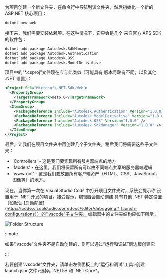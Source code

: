 为项目创建一个新文件夹，在命令行中导航到该文件夹，然后初始化一个新的
ASP.NET 核心项目：

```bash
dotnet new web
```

接下来，我们需要安装依赖项。在这种情况下，它只会是几个
来自官方 APS SDK 的软件包：

```bash
dotnet add package Autodesk.SdkManager
dotnet add package Autodesk.Authentication
dotnet add package Autodesk.OSS
dotnet add package Autodesk.ModelDerivative
```

项目中的“*.csproj”文件现在应与此类似（可能具有
版本号略有不同，以及其他 .NET 设置）：

```xml
<Project Sdk="Microsoft.NET.Sdk.Web">
  <PropertyGroup>
    <TargetFramework>net6.0</TargetFramework>
  </PropertyGroup>
  <ItemGroup>
    <PackageReference Include="Autodesk.Authentication" Version="1.0.0" />
    <PackageReference Include="Autodesk.ModelDerivative" Version="1.0.0" />
    <PackageReference Include="Autodesk.OSS" Version="1.0.0" />
    <PackageReference Include="Autodesk.SdkManager" Version="1.0.0" />
  </ItemGroup>
</Project>
```

最后，让我们在项目文件夹中再创建几个子文件夹，稍后我们将需要这些子文件夹：

- 'Controllers' - 这是我们要实现所有服务器端点的地方
- 'Models' - 在这里，我们将保留所有可以由不同端点共享的服务器端逻辑
- 'wwwroot' - 这是我们要放置所有客户端资产（HTML、CSS、JavaScript、图像等）的地方。

现在，当你第一次在 Visual Studio Code 中打开项目文件夹时，系统会提示你
设置用于 .NET 开发的项目。接受提示，编辑器会自动创建
具有其他 .NET 特定设置（如默认 [启动配置](https://code.visualstudio.com/docs/editor/debugging#_launch-configurations））的“.vscode”子文件夹。
编辑器中的文件夹结构应如下所示：

![Folder Structure](folder-structure.webp)



:::note

如果“.vscode”文件夹不是自动创建的，则可以通过“运行和调试”侧边板创建它


:::



若要创建“.vscode”文件夹，请单击左侧面板上的“运行和调试”工具>创建launch.json文件>选择。NET5+ 和 .NET Core*。